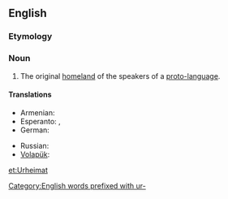 ==English==

===Etymology===
{{etyl|de}} {{term|Urheimat||original homeland|lang=de}}

===Noun===
{{wikipedia}}
{{en-noun}}

# The original [[homeland]] of the speakers of a [[proto-language]].

====Translations====
{{trans-top|the original homeland}}
* Armenian: {{t-|hy|նախահայրենիք|tr=naxahayrenikʿ|sc=Armn}}
* Esperanto: {{t-|eo|prahejmregiono}}, {{t-|eo|prahejmlando}}
* German: {{t-|de|Urheimat|f}}
{{trans-mid}}
* Russian: {{t+|ru|прародина|f|sc=Cyrl|tr=praródina}}
* [[Volapük]]: {{t-|vo|rulomän}}
{{trans-bottom}}

[[et:Urheimat]]

[[Category:English words prefixed with ur-]]